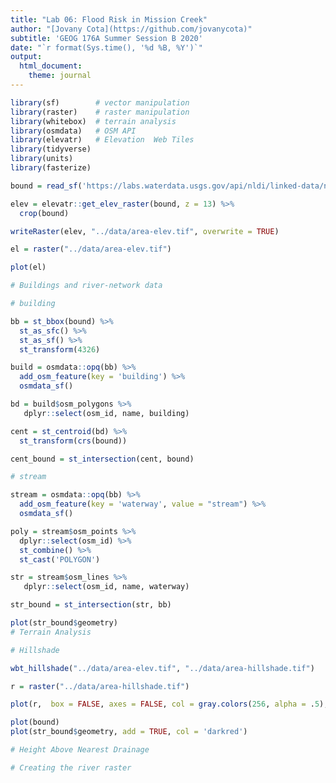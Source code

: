 ```yaml
---
title: "Lab 06: Flood Risk in Mission Creek"
author: "[Jovany Cota](https://github.com/jovanycota)"
subtitle: 'GEOG 176A Summer Session B 2020'
date: "`r format(Sys.time(), '%d %B, %Y')`"
output:
  html_document:
    theme: journal
---
```


```r
library(sf)        # vector manipulation
library(raster)    # raster manipulation
library(whitebox)  # terrain analysis
library(osmdata)   # OSM API
library(elevatr)   # Elevation  Web Tiles
library(tidyverse)
library(units)
library(fasterize)

bound = read_sf('https://labs.waterdata.usgs.gov/api/nldi/linked-data/nwissite/USGS-11119750/basin') 

elev = elevatr::get_elev_raster(bound, z = 13) %>% 
  crop(bound)  

writeRaster(elev, "../data/area-elev.tif", overwrite = TRUE)

el = raster("../data/area-elev.tif")

plot(el)

# Buildings and river-network data

# building

bb = st_bbox(bound) %>% 
  st_as_sfc() %>% 
  st_as_sf() %>% 
  st_transform(4326) 

build = osmdata::opq(bb) %>% 
  add_osm_feature(key = 'building') %>% 
  osmdata_sf()

bd = build$osm_polygons %>% 
   dplyr::select(osm_id, name, building) 

cent = st_centroid(bd) %>% 
  st_transform(crs(bound))

cent_bound = st_intersection(cent, bound)

# stream

stream = osmdata::opq(bb) %>% 
  add_osm_feature(key = 'waterway', value = "stream") %>% 
  osmdata_sf()

poly = stream$osm_points %>% 
  dplyr::select(osm_id) %>% 
  st_combine() %>% 
  st_cast('POLYGON')

str = stream$osm_lines %>% 
   dplyr::select(osm_id, name, waterway)

str_bound = st_intersection(str, bb)

plot(str_bound$geometry)
# Terrain Analysis

# Hillshade

wbt_hillshade("../data/area-elev.tif", "../data/area-hillshade.tif")

r = raster("../data/area-hillshade.tif")

plot(r,  box = FALSE, axes = FALSE, col = gray.colors(256, alpha = .5), legend=FALSE) 

plot(bound)
plot(str_bound$geometry, add = TRUE, col = 'darkred')

# Height Above Nearest Drainage

# Creating the river raster 




```

